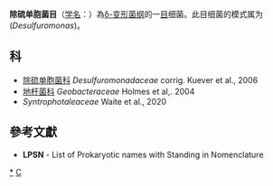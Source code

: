 {{Automatic taxobox
| taxon = Desulfuromonadales
| authority = Kuever et al., 2006
| type genus = 除硫单胞菌属<br>''Desulfuromonas''
| type genus authority = Pfennig and Biebl, 1977
| synonyms = * ''Desulfuromonales'' <small>Kuever et al., 2006</small>
* ''Geobacterales'' <small>Waite et al., 2020</small>
}}
'''除硫单胞菌目'''（[[学名|学名]]：{{lang|la|''Desulfuromonadales''}}）為[[δ-变形菌纲|δ-变形菌纲]]的一[[目|目]]细菌。此目细菌的模式属为(''Desulfuromonas'')。

==科==
* [[除硫单胞菌科|除硫单胞菌科]] ''Desulfuromonadaceae'' corrig. Kuever et al., 2006
* [[地杆菌科|地杆菌科]] ''Geobacteraceae'' Holmes et al,. 2004
* ''Syntrophotaleaceae'' Waite et al., 2020

==參考文獻==
{{reflist}}
* '''LPSN''' - List of Prokaryotic names with Standing in Nomenclature

{{taxonbar}}

[[Category:_除硫单胞菌科|*]]
[[Category:2006年描述的分类群|C]]